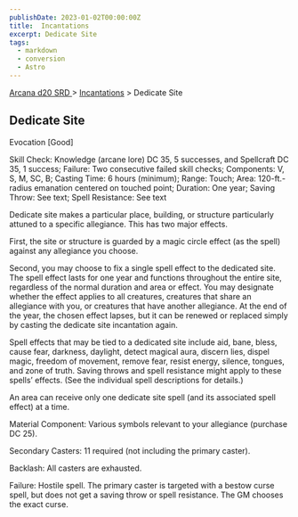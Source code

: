```yaml
---
publishDate: 2023-01-02T00:00:00Z
title:  Incantations
excerpt: Dedicate Site
tags:
  - markdown
  - conversion
  - Astro
---
```


[ Arcana d20 SRD ](/#arcanaD20) > [ Incantations](arcana-d20-srd-incantations-index) > Dedicate Site

##  Dedicate Site

Evocation [Good]

Skill Check: Knowledge (arcane lore) DC 35, 5 successes, and Spellcraft DC 35,
1 success; Failure: Two consecutive failed skill checks; Components: V, S, M,
SC, B; Casting Time: 6 hours (minimum); Range: Touch; Area: 120-ft.- radius
emanation centered on touched point; Duration: One year; Saving Throw: See
text; Spell Resistance: See text

Dedicate site makes a particular place, building, or structure particularly
attuned to a specific allegiance. This has two major effects.

First, the site or structure is guarded by a magic circle effect (as the
spell) against any allegiance you choose.

Second, you may choose to fix a single spell effect to the dedicated site. The
spell effect lasts for one year and functions throughout the entire site,
regardless of the normal duration and area or effect. You may designate
whether the effect applies to all creatures, creatures that share an
allegiance with you, or creatures that have another allegiance. At the end of
the year, the chosen effect lapses, but it can be renewed or replaced simply
by casting the dedicate site incantation again.

Spell effects that may be tied to a dedicated site include aid, bane, bless,
cause fear, darkness, daylight, detect magical aura, discern lies, dispel
magic, freedom of movement, remove fear, resist energy, silence, tongues, and
zone of truth. Saving throws and spell resistance might apply to these spells’
effects. (See the individual spell descriptions for details.)

An area can receive only one dedicate site spell (and its associated spell
effect) at a time.

Material Component: Various symbols relevant to your allegiance (purchase DC
25).

Secondary Casters: 11 required (not including the primary caster).

Backlash: All casters are exhausted.

Failure: Hostile spell. The primary caster is targeted with a bestow curse
spell, but does not get a saving throw or spell resistance. The GM chooses the
exact curse.

